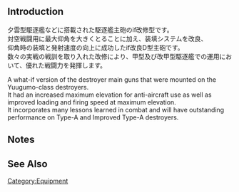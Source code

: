 {{EquipmentInfo|366}}

==Introduction==
夕雲型駆逐艦などに搭載された駆逐艦主砲のif改修型です。<br>
対空戦闘用に最大仰角を大きくとることに加え、装填システムを改良、<br>
仰角時の装填と発射速度の向上に成功したif改良D型主砲です。<br>
数々の実戦の戦訓を取り入れた改修により、甲型及び改甲型駆逐艦での運用において、優れた戦闘力を発揮します。

A what-if version of the destroyer main guns that were mounted on the Yuugumo-class destroyers. <br>
It had an increased maximum elevation for anti-aircraft use as well as improved loading and firing speed at maximum elevation.<br>
It incorporates many lessons learned in combat and will have outstanding performance on Type-A and Improved Type-A destroyers.

==Notes==

==See Also==
{{Equipmentlist}}
[[Category:Equipment]]